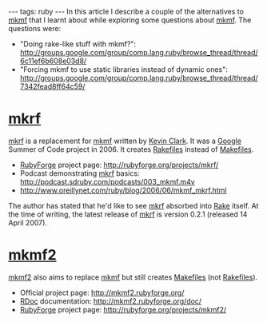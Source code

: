 ---
tags: ruby
---
In this article I describe a couple of the alternatives to [[mkmf]] that I learnt about while exploring some questions about [[mkmf]]. The questions were:

* "Doing rake-like stuff with mkmf?": http://groups.google.com/group/comp.lang.ruby/browse_thread/thread/6c11ef6b608e03d8/
* "Forcing mkmf to use static libraries instead of dynamic ones": http://groups.google.com/group/comp.lang.ruby/browse_thread/thread/7342fead8ff64c59/

= [[mkrf]] =

[[mkrf]] is a replacement for [[mkmf]] written by [[Kevin Clark]]. It was a [[Google]] Summer of Code project in 2006. It creates [[Rakefiles]] instead of [[Makefiles]].

* [[RubyForge]] project page: http://rubyforge.org/projects/mkrf/
* Podcast demonstrating [[mkrf]] basics: http://podcast.sdruby.com/podcasts/003_mkmf.m4v
* http://www.oreillynet.com/ruby/blog/2006/06/mkmf_mkrf.html

The author has stated that he'd like to see [[mkrf]] absorbed into [[Rake]] itself. At the time of writing, the latest release of [[mkrf]] is version 0.2.1 (released 14 April 2007).

= [[mkmf2]] =

[[mkmf2]] also aims to replace [[mkmf]] but still creates [[Makefiles]] (not [[Rakefiles]]).

* Official project page: http://mkmf2.rubyforge.org/
* [[RDoc]] documentation: http://mkmf2.rubyforge.org/doc/
* [[RubyForge]] project page: http://rubyforge.org/projects/mkmf2/
